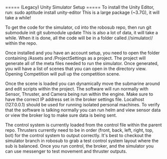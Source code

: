 ===== (Legacy) Unity Simulator Setup =====
To install the Unity Editor, run:
  sudo aptitude install unity-editor
This is a large package (~3.7G), it will take a while!

To get the code for the simulator, cd into the robosub repo, then run
  git submodule init
  git submodule update
This is also a lot of data, it will take a while. When it is done, all the code will be in a folder called //simulator// within the repo. 

Once installed and you have an account setup, you need to open the folder containing /Assets and /ProjectSettings as a project. The project will generate all of the meta files needed to run the simulator. Once generated, you will have a list of scenes that you can open in the directory view. Opening Competition will pull up the competition scene.

Once the scene is loaded you can dynamically move the submarine around and edit scripts within the project. The software will run normally with Sensor, Thruster, and Camera being run within the engine. Make sure to have the correct IP address set in the broker settings file. Localhost (127.0.0.1) should be used for running isolated personal machines. To verify that the software is talking normally you can run helm and view sensor data or view the broker log to make sure data is being sent.

The control system is currently loaded from the control file within the parent repo. Thrusters currently need to be in order (front, back, left, right, top, bot) for the control system to output correctly. It's best to checkout the simulator branch in robosub to grab a test control system layout where the sub is balanced. Once you run control, the broker, and the simulator you can use messenger to test movement and thruster outputs.
